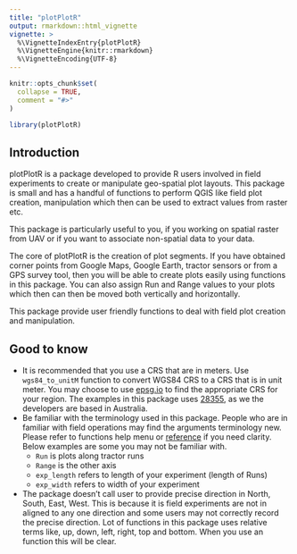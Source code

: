 ```yaml
---
title: "plotPlotR"
output: rmarkdown::html_vignette
vignette: >
  %\VignetteIndexEntry{plotPlotR}
  %\VignetteEngine{knitr::rmarkdown}
  %\VignetteEncoding{UTF-8}
---
```


```r
knitr::opts_chunk$set(
  collapse = TRUE,
  comment = "#>"
)
```

```r
library(plotPlotR)
```

## Introduction

plotPlotR is a package developed to provide R users involved in field experiments to create or manipulate geo-spatial plot layouts. This package is small and has a handful of functions to perform QGIS like field plot creation, manipulation which then can be used to extract values from raster etc.

This package is particularly useful to you, if you working on spatial raster from UAV or if you want to associate non-spatial data to your data.

The core of plotPlotR is the creation of plot segments. If you have obtained corner points from Google Maps, Google Earth, tractor sensors or from a GPS survey tool, then you will be able to create plots easily using functions in this package. You can also assign Run and Range values to your plots which then can then be moved both vertically and horizontally.

This package provide user friendly functions to deal with field plot creation and manipulation.

## Good to know

-   It is recommended that you use a CRS that are in meters. Use `wgs84_to_unitM` function to convert WGS84 CRS to a CRS that is in unit meter. You may choose to use [epsg.io](https://epsg.io/) to find the appropriate CRS for your region. The examples in this package uses [28355](https://epsg.io/28355), as we the developers are based in Australia.
-   Be familiar with the terminology used in this package. People who are in familiar with field operations may find the arguments terminology new. Please refer to functions help menu or [reference](https://sin17m.github.io/plotPlotR/reference/index.html) if you need clarity. Below examples are some you may not be familiar with.
    -   `Run` is plots along tractor runs
    -   `Range` is the other axis
    -   `exp_length` refers to length of your experiment (length of Runs)
    -   `exp_width` refers to width of your experiment
-   The package doesn't call user to provide precise direction in North, South, East, West. This is because it is field experiments are not in aligned to any one direction and some users may not correctly record the precise direction. Lot of functions in this package uses relative terms like, up, down, left, right, top and bottom. When you use an function this will be clear.
